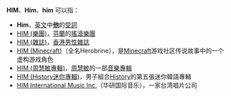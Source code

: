 '''HIM'''、'''Him'''、'''him''' 可以指：
* '''Him'''，[[英文|英文]]中'''[[他|他]]'''的[[受詞|受詞]]
* [[HIM_(樂團)|HIM (樂團)]]，[[芬蘭|芬蘭]]的[[搖滾|搖滾]][[樂團|樂團]]
* [[HIM_(雜誌)|HIM (雜誌)]]，[[香港|香港]][[男性|男性]][[雜誌|雜誌]]
* [[HIM_(Minecraft)|HIM (Minecraft)]]（全名Herobrine），是[[Minecraft|Minecraft]]游戏社区传说故事中的一个虚构游戏角色
* [[HIM_(周慧敏專輯)|HIM (周慧敏專輯)]]，[[周慧敏|周慧敏]]的一部[[音樂專輯|音樂專輯]]
* [[HIM_(History迷你專輯)|HIM (History迷你專輯)]]，男子組合[[History_(樂團)|History]]的第五張迷你韓語專輯
* [[HIM_International_Music_Inc.|HIM International Music Inc.]]（华研国际音乐），一家台湾唱片公司

{{disambig|cat=三字拉丁字母縮寫消歧義}}
